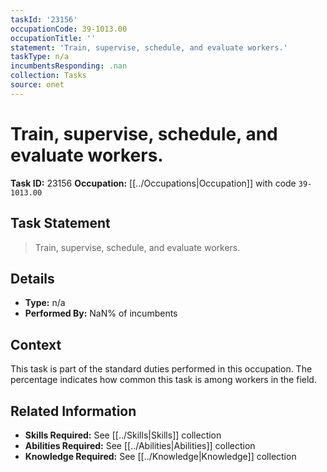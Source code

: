 ```yaml
---
taskId: '23156'
occupationCode: 39-1013.00
occupationTitle: ''
statement: 'Train, supervise, schedule, and evaluate workers.'
taskType: n/a
incumbentsResponding: .nan
collection: Tasks
source: onet
---
```

# Train, supervise, schedule, and evaluate workers.

**Task ID:** 23156
**Occupation:** [[../Occupations|Occupation]] with code `39-1013.00`

## Task Statement

> Train, supervise, schedule, and evaluate workers.

## Details

- **Type:** n/a
- **Performed By:** NaN% of incumbents

## Context

This task is part of the standard duties performed in this occupation. The percentage indicates how common this task is among workers in the field.

## Related Information

- **Skills Required:** See [[../Skills|Skills]] collection
- **Abilities Required:** See [[../Abilities|Abilities]] collection
- **Knowledge Required:** See [[../Knowledge|Knowledge]] collection
